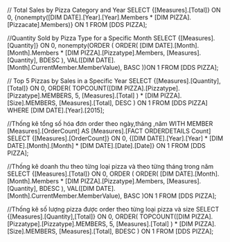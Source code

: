 ﻿// Total Sales by Pizza Category and Year
SELECT {[Measures].[Total]} ON 0,
{nonempty([DIM DATE].[Year].[Year].Members * [DIM PIZZA].[Pizzacate].Members)} ON 1
FROM [DDS PIZZA];

//Quantity Sold by Pizza Type for a Specific Month
SELECT {[Measures].[Quantity]} ON 0,
	nonempty(ORDER (
		ORDER(
			[DIM DATE].[Month].[Month].Members * [DIM PIZZA].[Pizzatype].Members,
			[Measures].[Quantity],
			BDESC
		),
		VAL([DIM DATE].[Month].CurrentMember.MemberValue),
		BASC
	))ON 1
FROM [DDS PIZZA];

// Top 5 Pizzas by Sales in a Specific Year
SELECT {[Measures].[Quantity],[Total]} ON 0,
	ORDER(
		TOPCOUNT([DIM PIZZA].[Pizzatype].[Pizzatype].MEMBERS,
				5,
				[Measures].[Total]
				) * [DIM PIZZA].[Size].MEMBERS,
				[Measures].[Total],
				DESC
		) ON 1
FROM [DDS PIZZA]
WHERE [DIM DATE].[Year].[2015];

//Thống kê tổng số hóa đơn order theo ngày,tháng ,năm
WITH MEMBER [Measures].[OrderCount] AS [Measures].[FACT ORDERDETAILS Count]
SELECT {[Measures].[OrderCount]} ON 0,
{[DIM DATE].[Year].[Year] * [DIM DATE].[Month].[Month] * [DIM DATE].[Date].[Date]} ON 1
FROM [DDS PIZZA];

//Thống kê doanh thu theo từng loại pizza và theo từng tháng trong năm
SELECT {[Measures].[Total]} ON 0,
	ORDER (
		ORDER(
			[DIM DATE].[Month].[Month].Members * [DIM PIZZA].[Pizzatype].Members,
			[Measures].[Quantity],
			BDESC
		),
		VAL([DIM DATE].[Month].CurrentMember.MemberValue),
		BASC
	)ON 1
FROM [DDS PIZZA];

//Thống kê số lượng pizza được order theo từng loại pizza và size 
SELECT {[Measures].[Quantity],[Total]} ON 0,
	ORDER(
		TOPCOUNT([DIM PIZZA].[Pizzatype].[Pizzatype].MEMBERS,
				5,
				[Measures].[Total]
				) * [DIM PIZZA].[Size].MEMBERS,
				[Measures].[Total],
				BDESC
		) ON 1
FROM [DDS PIZZA];